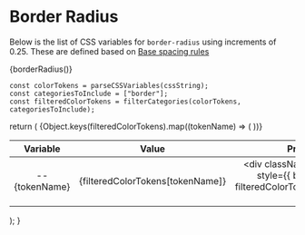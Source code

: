 
<Meta title="Design Tokens/Border Radius" />

# Border Radius

Below is the list of CSS variables for `border-radius` using increments of 0.25.
These are defined based on [Base spacing rules](?path=/docs/design-tokens-spacing--docs#base-spacing-rules)

{borderRadius()}

    const colorTokens = parseCSSVariables(cssString);
    const categoriesToInclude = ["border"];
    const filteredColorTokens = filterCategories(colorTokens, categoriesToInclude);

  return (
    <table>
      <thead>
        <tr>
          <th width="30%">Variable</th>
          <th>Value</th>
          <th width="10%">Preview</th>
        </tr>
      </thead>
      <tbody>
        {Object.keys(filteredColorTokens).map((tokenName) => (
            <tr key={tokenName}>
              <td align="center">--{tokenName}</td>
              <td align="center">{filteredColorTokens[tokenName]}</td>
              <td align="center">
                <div className='sb-addon' style={{ borderRadius: filteredColorTokens[tokenName] }}></div>
            </td>
            </tr>
          ))}
      </tbody>
    </table>
  );
}

<style>
  {`
  table {
    width: 100%;
  }

  .sb-addon {
    width: 100%;
    display: flex;
    align-items: center;
    position: relative;
    background-color: #EEF3F8;
    border: 1px solid rgba(0, 0, 0, 0.25);
    height: 0px;
    padding-top:100%;
    margin-bottom: 48px;
    overflow: hidden;
  }

  @media screen and (max-width: 600px) {
    .sb-addon {
      height: 280px;
      align-items: flex-start;
      padding-top: 32px;
      overflow: hidden;
    }
  }
  `}
</style>